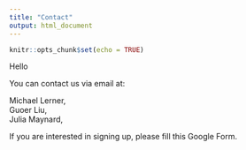 ```yaml
---
title: "Contact"
output: html_document
---
```


```r
knitr::opts_chunk$set(echo = TRUE)
```

Hello

You can contact us via email at:\

Michael Lerner,\
Guoer Liu,\
Julia Maynard,\

If you are interested in signing up, please fill this Google Form.